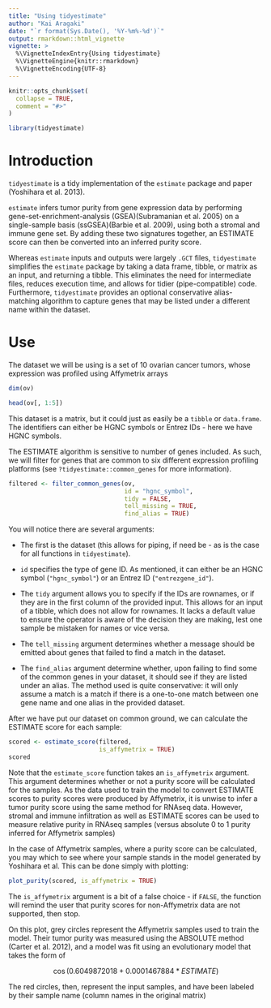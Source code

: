 ```yaml
---
title: "Using tidyestimate"
author: "Kai Aragaki"
date: "`r format(Sys.Date(), '%Y-%m%-%d')`"
output: rmarkdown::html_vignette
vignette: >
  %\VignetteIndexEntry{Using tidyestimate}
  %\VignetteEngine{knitr::rmarkdown}
  %\VignetteEncoding{UTF-8}
---
```


```r
knitr::opts_chunk$set(
  collapse = TRUE,
  comment = "#>"
)
```

```r
library(tidyestimate)
```

# Introduction

`tidyestimate` is a tidy implementation of the `estimate` package and paper (Yoshihara et al. 2013).

`estimate` infers tumor purity from gene expression data by performing gene-set-enrichment-analysis (GSEA)(Subramanian et al. 2005) on a single-sample basis (ssGSEA)(Barbie et al. 2009), using both a stromal and immune gene set. By adding these two signatures together, an ESTIMATE score can then be converted into an inferred purity score.

Whereas `estimate` inputs and outputs were largely `.GCT` files, `tidyestimate` simplifies the `estimate` package by taking a data frame, tibble, or matrix as an input, and returning a tibble. This eliminates the need for intermediate files, reduces execution time, and allows for tidier (pipe-compatible) code. Furthermore, `tidyestimate` provides an optional conservative alias-matching algorithm to capture genes that may be listed under a different name within the dataset.

# Use

The dataset we will be using is a set of 10 ovarian cancer tumors, whose expression was profiled using Affymetrix arrays

```r
dim(ov)
```

```r
head(ov[, 1:5])
```


This dataset is a matrix, but it could just as easily be a `tibble` or `data.frame`. The identifiers can either be HGNC symbols or Entrez IDs - here we have HGNC symbols.

The ESTIMATE algorithm is sensitive to number of genes included. As such, we will filter for genes that are common to six different expression profiling platforms (see `?tidyestimate::common_genes` for more information).

```r
filtered <- filter_common_genes(ov, 
                                id = "hgnc_symbol", 
                                tidy = FALSE, 
                                tell_missing = TRUE, 
                                find_alias = TRUE)
```

You will notice there are several arguments:

- The first is the dataset (this allows for piping, if need be - as is the case for all functions in `tidyestimate`). 

- `id` specifies the type of gene ID. As mentioned, it can either be an HGNC symbol (`"hgnc_symbol"`) or an Entrez ID (`"entrezgene_id"`).

- The `tidy` argument allows you to specify if the IDs are rownames, or if they are in the first column of the provided input. This allows for an input of a tibble, which does not allow for rownames. It lacks a default value to ensure the operator is aware of the decision they are making, lest one sample be mistaken for names or vice versa.

- The `tell_missing` argument determines whether a message should be emitted about genes that failed to find a match in the dataset.

- The `find_alias` argument determine whether, upon failing to find some of the common genes in your dataset, it should see if they are listed under an alias. The method used is quite conservative: it will only assume a match is a match if there is a one-to-one match between one gene name and one alias in the provided dataset.

After we have put our dataset on common ground, we can calculate the ESTIMATE score for each sample:

```r
scored <- estimate_score(filtered,
                         is_affymetrix = TRUE)
scored
```

Note that the `estimate_score` function takes an `is_affymetrix` argument. This argument determines whether or not a purity score will be calculated for the samples. As the data used to train the model to convert ESTIMATE scores to purity scores were produced by Affymetrix, it is unwise to infer a tumor purity score using the same method for RNAseq data. However, stromal and immune infiltration as well as ESTIMATE scores can be used to measure relative purity in RNAseq samples (versus absolute 0 to 1 purity inferred for Affymetrix samples)

In the case of Affymetrix samples, where a purity score can be calculated, you may which to see where your sample stands in the model generated by Yoshihara et al. This can be done simply with plotting:

```r
plot_purity(scored, is_affymetrix = TRUE)
```

The `is_affymetrix` argument is a bit of a false choice - if `FALSE`, the function will remind the user that purity scores for non-Affymetrix data are not supported, then stop.

On this plot, grey circles represent the Affymetrix samples used to train the model. Their tumor purity was measured using the ABSOLUTE method (Carter et al. 2012), and a model was fit using an evolutionary model that takes the form of

$$\cos(0.6049872018 + 0.0001467884 * ESTIMATE)$$

The red circles, then, represent the input samples, and have been labeled by their sample name (column names in the original matrix)
